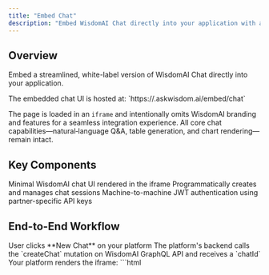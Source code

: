```yaml
---
title: "Embed Chat"
description: "Embed WisdomAI Chat directly into your application with a streamlined, white-label interface"
---
```


## Overview

Embed a streamlined, white-label version of WisdomAI Chat directly into your application. 

<Info>
The embedded chat UI is hosted at: `https://<customer>.askwisdom.ai/embed/chat`
</Info>

The page is loaded in an `iframe` and intentionally omits WisdomAI branding and features for a seamless integration experience. All core chat capabilities—natural‑language Q&A, table generation, and chart rendering—remain intact.

## Key Components

<CardGroup cols={2}>
  <Card title="Embedded Chat Page" icon="message">
    Minimal WisdomAI chat UI rendered in the iframe
  </Card>
  <Card title="GraphQL API" icon="code">
    Programmatically creates and manages chat sessions
  </Card>
  <Card title="Descope M2M Auth" icon="shield-check">
    Machine-to-machine JWT authentication using partner-specific API keys
  </Card>
</CardGroup>

## End-to-End Workflow

<Steps>
  <Step title="New Chat Trigger">
    User clicks **New Chat** on your platform
  </Step>
  <Step title="Backend Creates Chat Session">
    The platform's backend calls the `createChat` mutation on WisdomAI GraphQL API and receives a `chatId`
  </Step>
  <Step title="Load Embedded Chat">
    Your platform renders the iframe:
    ```html
    <iframe
      src="https://<customer>.askwisdom.ai/embed/chat/{chatId}"
      style="width: 100%; height: 100%; border: 0;" />
    ```
  </Step>
  <Step title="Seamless Interaction">
    The embedded page controls the chat experience - no further state management is required after the initial load.
  </Step>
</Steps>


## GraphQL API Capabilities

| Operation | Type | Description |
|-----------|------|-------------|
| `createChat` | Mutation | Creates a new blank chat session and returns `chatId` |
| `listChats` | Query | Retrieves all chat sessions with summaries for custom chat list UI |

## Authentication

### Machine-to-Machine Flow

<Steps>
  <Step title="API Key Provisioning">
    WisdomAI generates a dedicated API key in the Descope portal and shares it with you. Reach out to our API team at `support@askwisdom.ai` to get a dedicated API key.
  </Step>
  <Step title="JWT Signing">
    Use client-credentials flow to sign a JWT with your API key
  </Step>
  <Step title="Request Authorization">
    Attach the signed JWT to every GraphQL request:
    ```
    Authorization: Bearer <signed-jwt>
    ```
  </Step>
</Steps>

